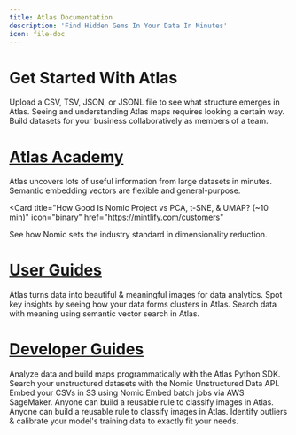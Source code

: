 ```yaml
---
title: Atlas Documentation
description: 'Find Hidden Gems In Your Data In Minutes'
icon: file-doc
---
```


# Get Started With Atlas

<CardGroup cols={3}>
  <Card
    title="Upload Data & View It In Atlas (~5 min)"
    icon="upload"
    href="../user-guides/upload_data"
  >
  Upload a CSV, TSV, JSON, or JSONL file to see what structure emerges in Atlas.
  </Card>
  <Card
    title="How To Look At Atlas Maps (~3 min)"
    icon="eye"
    href="../atlas-academy/how_to_look_at_atlas_maps"
  >
  Seeing and understanding Atlas maps requires looking a certain way.
  </Card>
  <Card
    title="Collaborate In Atlas (~10 min)"
    icon="screen-users"
    href="../user-guides/collaborating_in_atlas"
  >
  Build datasets for your business collaboratively as members of a team.
  </Card>
</CardGroup>

# [Atlas Academy](../atlas-academy/data/data)

<CardGroup cols={3}>
  <Card
    title="What Is Atlas? How Does It Handle Data? (~5 min)"
    icon="face-thinking"
    href="https://mintlify.com/docs/quickstart"
  >
  Atlas uncovers lots of useful information from large datasets in minutes.
  </Card>
  <Card
    title="How Do Embeddings Encode Semantics? (~7 min)"
    icon="arrows-maximize"
    href="https://mintlify.com/docs/components/accordion"
  >
  Semantic embedding vectors are flexible and general-purpose.
  </Card>
  
  <Card
    title="How Good Is Nomic Project vs PCA, t-SNE, & UMAP? (~10 min)"
    icon="binary"
    href="https://mintlify.com/customers"
  >
  See how Nomic sets the industry standard in dimensionality reduction.
  </Card>
</CardGroup>

# [User Guides](../user-guides/onboarding/upload_data)

<CardGroup cols={3}>
  <Card
    title="Produce Beautiful Data Reports Using Atlas (~5 min)"
    icon="star"
    href="https://mintlify.com/docs/quickstart"
  >
  Atlas turns data into beautiful & meaningful images for data analytics.
  </Card>
  <Card
    title="Discover Clusters & Common Topics In Your Data (~5 min)"
    icon="circle-nodes"
    href="https://mintlify.com/docs/development"
  >
  Spot key insights by seeing how your data forms clusters in Atlas.
  </Card>
  <Card
    title="Semantic Search Using Atlas & Nomic Embed (~3 min)"
    icon="magnifying-glass"
    href="https://mintlify.com/docs/api-playground/openapi"
  >
  Search data with meaning using semantic vector search in Atlas.
  </Card>
</CardGroup>

# [Developer Guides](../developer-guides/usage/atlas_python_sdk)

<CardGroup cols={3}>
  <Card
    title="Data Analytics Using The Atlas Python SDK (~7 min)"
    icon="python"
    href="../developer-guides/atlas_python_sdk"
  >
  Analyze data and build maps programmatically with the Atlas Python SDK.
  </Card>
  <Card
    title="Nomic API For Unstructured Data Search (~3 min)"
    icon="database"
    href="../developer-guides/unstructured_data_api"
  >
  Search your unstructured datasets with the Nomic Unstructured Data API.
  </Card>
  <Card
    title="Save Time & Money Using S3 & AWS SageMaker (~7 min)"
    icon="aws"
    href="../developer-guides/s3_sagemaker"
  >
  Embed your CSVs in S3 using Nomic Embed batch jobs via AWS SageMaker.
  </Card>
  <Card
    title="Build Custom Classifiers Using Atlas (~10 min)"
    icon="landmark-magnifying-glass"
    href="https://mintlify.com/customers"
  >
  Anyone can build a reusable rule to classify images in Atlas.
  </Card>
  <Card
    title="Build Custom Classifiers Using Atlas (~10 min)"
    icon="landmark-magnifying-glass"
    href="https://mintlify.com/customers"
  >
  Anyone can build a reusable rule to classify images in Atlas.
  </Card>
  <Card
    title="Organize ML Training Data Using Atlas (~10 min)"
    icon="microchip-ai"
    href="https://mintlify.com/docs/settings/global"
  >
  Identify outliers & calibrate your model's training data to exactly fit your needs.
  </Card>
</CardGroup>